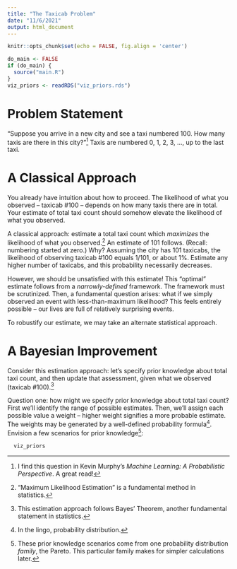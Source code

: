 ```yaml
---
title: "The Taxicab Problem"
date: "11/6/2021"
output: html_document
---
```


```r
knitr::opts_chunk$set(echo = FALSE, fig.align = 'center')

do_main <- FALSE
if (do_main) {
  source("main.R")
}
viz_priors <- readRDS("viz_priors.rds")
```

# Problem Statement

"Suppose you arrive in a new city and see a taxi numbered 100. How many taxis are there in this city?"^[I find this question in Kevin Murphy's _Machine Learning: A Probabilistic Perspective_. A great read!] Taxis are numbered 0, 1, 2, 3, ..., up to the last taxi.


# A Classical Approach

You already have intuition about how to proceed. The likelihood of what you observed -- taxicab #100 -- depends on how many taxis there are in total. Your estimate of total taxi count should somehow elevate the likelihood of what you observed.

A classical approach: estimate a total taxi count which _maximizes_ the likelihood of what you observed.^["Maximum Likelihood Estimation" is a fundamental method in statistics.] An estimate of 101 follows. (Recall: numbering started at zero.) Why? Assuming the city has 101 taxicabs, the likelihood of observing taxicab #100 equals 1/101, or about 1%. Estimate any higher number of taxicabs, and this probability necessarily decreases.

However, we should be unsatisfied with this estimate! This "optimal" estimate follows from a _narrowly-defined_ framework. The framework must be scrutinized. Then, a fundamental question arises: what if we simply observed an event with less-than-maximum likelihood? This feels entirely possible -- our lives are full of relatively surprising events. 

To robustify our estimate, we may take an alternate statistical approach.


# A Bayesian Improvement

Consider this estimation approach: let's specify prior knowledge about total taxi count, and then update that assessment, given what we observed (taxicab #100).^[This estimation approach follows Bayes' Theorem, another fundamental statement in statistics.]

Question one: how might we specify prior knowledge about total taxi count? First we'll identify the range of possible estimates. Then, we'll assign each possible value a weight -- higher weight signifies a more probable estimate. The weights may be generated by a well-defined probability formula^[In the lingo, probability distribution.]. Envision a few scenarios for prior knowledge^[These prior knowledge scenarios come from one probability distribution _family_, the Pareto. This particular family makes for simpler calculations later.]:

```r
  viz_priors
```


